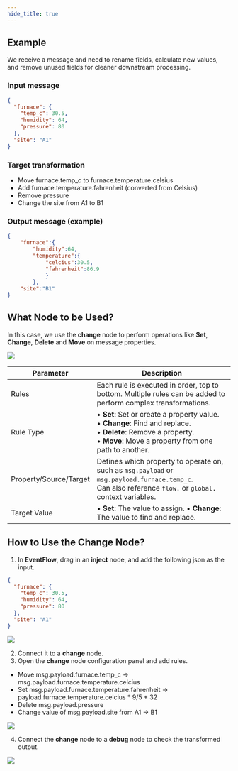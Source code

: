 ```yaml
---
hide_title: true
---
```


## Example
We receive a message and need to rename fields, calculate new values, and remove unused fields for cleaner downstream processing.

### Input message

```json
{
  "furnace": {
    "temp_c": 30.5,
    "humidity": 64,
    "pressure": 80
  },
  "site": "A1"
}
```

### Target transformation

- Move furnace.temp_c to furnace.temperature.celsius
- Add furnace.temperature.fahrenheit (converted from Celsius)
- Remove pressure
- Change the site from A1 to B1

### Output message (example)

```json
{
    "furnace":{
        "humidity":64,
        "temperature":{
            "celcius":30.5,
            "fahrenheit":86.9
            }
        },
    "site":"B1"
}
```

## What Node to be Used?
In this case, we use the **change** node to perform operations like **Set**, **Change**, **Delete** and **Move** on message properties.

<img width={300} src="http://communityimage2.oss-cn-hangzhou.aliyuncs.com/137.png" />

<table>
  <thead>
    <tr>
      <th>Parameter</th>
      <th>Description</th>
    </tr>
  </thead>
  <tbody>
    <tr>
      <td>Rules</td>
      <td>
        Each rule is executed in order, top to bottom.  
        Multiple rules can be added to perform complex transformations.
      </td>
    </tr>
    <tr>
      <td>Rule Type</td>
      <td>
        • <b>Set</b>: Set or create a property value.<br/>
        • <b>Change</b>: Find and replace.<br/>
        • <b>Delete</b>: Remove a property.<br/>
        • <b>Move</b>: Move a property from one path to another.
      </td>
    </tr>
    <tr>
      <td>Property/Source/Target</td>
      <td>
        Defines which property to operate on, such as <code>msg.payload</code> or <code>msg.payload.furnace.temp_c</code>.<br/>
        Can also reference <code>flow.</code> or <code>global.</code> context variables.
      </td>
    </tr>
    <tr>
      <td>Target Value</td>
      <td>
        • <b>Set</b>: The value to assign.
        • <b>Change</b>: The value to find and replace.
      </td>
    </tr>
  </tbody>
</table>

## How to Use the Change Node?
1. In **EventFlow**, drag in an **inject** node, and add the following json as the input.
```json
{
  "furnace": {
    "temp_c": 30.5,
    "humidity": 64,
    "pressure": 80
  },
  "site": "A1"
}
```

<img width={300} src="http://communityimage2.oss-cn-hangzhou.aliyuncs.com/140.png" />

2. Connect it to a **change** node.
3. Open the **change** node configuration panel and add rules.
- Move msg.payload.furnace.temp_c → msg.payload.furnace.temperature.celcius
- Set msg.payload.furnace.temperature.fahrenheit → payload.furnace.temperature.celcius * 9/5 + 32
- Delete msg.payload.pressure
- Change value of msg.payload.site from A1 → B1

<img width={550} src="http://communityimage2.oss-cn-hangzhou.aliyuncs.com/138.png" />

4. Connect the **change** node to a **debug** node to check the transformed output.

<img width={550} src="http://communityimage2.oss-cn-hangzhou.aliyuncs.com/139.png" />